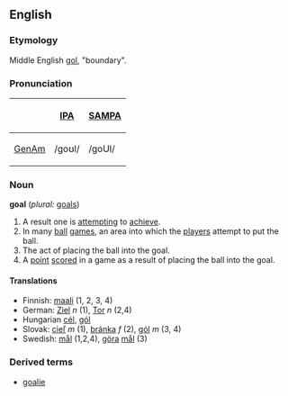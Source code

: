 ==English==
===Etymology===
Middle English [[gol]], "boundary".  

===Pronunciation===
{| border=1 cellpadding=5
! !! [[w:IPA|IPA]] !! [[w:SAMPA|SAMPA]]
|-
! [[GenAm]]
| /ɡoʊl/ || /goUl/
|}


===Noun===
'''goal''' (''plural:'' [[goals]])

# A result one is [[attempt]]ing to [[achieve]].
# In many [[ball]] [[game]]s, an area into which the [[player]]s attempt to put the ball.
# The act of placing the ball into the goal.
# A [[point]] [[score]]d in a game as a result of placing the ball into the goal.

====Translations====
*Finnish: [[maali]] (1, 2, 3, 4)
*German: [[Ziel]] ''n'' (1), [[Tor]] ''n'' (2,4)
*Hungarian [[cél]], [[gól]]
*Slovak: [[cieľ]] ''m'' (1), [[bránka]] ''f'' (2), [[gól]] ''m'' (3, 4)
*Swedish: [[mål]] (1,2,4), [[göra]] [[mål]] (3)

===Derived terms===
*[[goalie]]